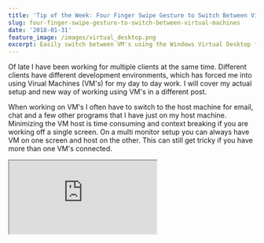 ```yaml
---
title: 'Tip of the Week: Four Finger Swipe Gesture to Switch Between Virtual Machines'
slug: four-finger-swipe-gesture-to-switch-between-virtual-machines
date: '2018-01-31'
feature_image: /images/virtual_desktop.png
excerpt: Easily switch between VM's using the Windows Virtual Desktop feature.
---
```

Of late I have been working for multiple clients at the same time. Different clients have different development environments, which has forced me into using Virual Machines (VM's) for my day to day work. I will cover my actual setup and new way of working using VM's in a different post.

When working on VM's I often have to switch to the host machine for email, chat and a few other programs that I have just on my host machine. Minimizing the VM host is time consuming and context breaking if you are working off a single screen. On a multi monitor setup you can always have VM on one screen and host on the other. This can still get tricky if you have more than one VM's connected.

<iframe src="https://www.youtube.com/embed/fcbqOe8LnhM" />

The [Virtual Desktops](https://blogs.windows.com/windowsexperience/2015/04/16/virtual-desktops-in-windows-10-the-power-of-windowsmultiplied/) feature in Windows 10 is of great help in this scenario. We can move between desktops using keyboard shortcuts (Ctrl + Win + Right/Left Arrow). But with the VM running on separate Virtual Desktop any key presses gets picked up by the VM operating system and not by the host. This means that you cannot use the keyboard shortcuts to switch host desktops from inside a VM. However you can move between desktops using the Four Finger swipe gesture on your touchpad (if that is supported). These swipe gestures are picked up only by the host machine OS, unlike the keyboard shortcuts. So even when you are inside a VM, doing the four finger swipe gesture tells the host OS to switch desktops. This allows you to easily navigate between VM's running on different Virtual Desktops.

Hope this helps!
